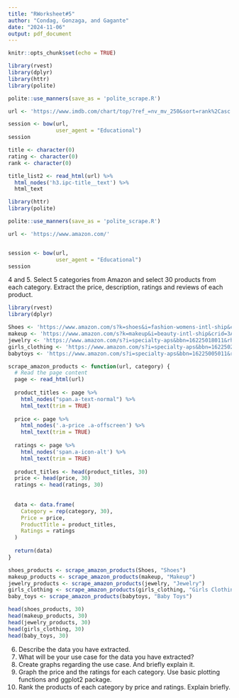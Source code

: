 ```yaml
---
title: "RWorksheet#5"
author: "Condag, Gonzaga, and Gagante"
date: "2024-11-06"
output: pdf_document
---
```


```r
knitr::opts_chunk$set(echo = TRUE)
```

```r
library(rvest)
library(dplyr)
library(httr)
library(polite)

polite::use_manners(save_as = 'polite_scrape.R')

url <- 'https://www.imdb.com/chart/top/?ref_=nv_mv_250&sort=rank%2Casc'

session <- bow(url,
               user_agent = "Educational")
session
```

```r
title <- character(0)
rating <- character(0)
rank <- character(0)

title_list2 <- read_html(url) %>%
  html_nodes('h3.ipc-title__text') %>%
  html_text
```


```r
library(httr)
library(polite)

polite::use_manners(save_as = 'polite_scrape.R')

url <- 'https://www.amazon.com/'


session <- bow(url,
               user_agent = "Educational")
session
```

4 and 5. Select 5 categories from Amazon and select 30 products from each category. Extract the price, description, ratings and reviews of each product.


```r
library(rvest)
library(dplyr)

Shoes <- 'https://www.amazon.com/s?k=shoes&i=fashion-womens-intl-ship&crid=31A4H0KY2V228&sprefix=shoes%2Cfashion-womens-intl-ship%2C357&ref=nb_sb_ss_p13n-conservative-preferred-department-reranking_1_5'
makeup <- 'https://www.amazon.com/s?k=makeup&i=beauty-intl-ship&crid=3A9DKM1NJH3QQ&sprefix=make%2Cbeauty-intl-ship%2C325&ref=nb_sb_ss_ts-doa-p_1_4'
jewelry <- 'https://www.amazon.com/s?i=specialty-aps&bbn=16225018011&rh=n%3A7141123011%2Cn%3A16225018011%2Cn%3A7192394011&ref=nav_em__nav_desktop_sa_intl_jewelry_0_2_12_4'
girls_clothing <- 'https://www.amazon.com/s?i=specialty-aps&bbn=16225020011&rh=n%3A7141123011%2Cn%3A16225020011%2Cn%3A1040664&ref=nav_em__nav_desktop_sa_intl_clothing_0_2_14_2'
babytoys <- 'https://www.amazon.com/s?i=specialty-aps&bbn=16225005011&rh=n%3A%2116225005011%2Cn%3A196601011&ref=nav_em__nav_desktop_sa_intl_baby_toddler_toys_0_2_10_4'

scrape_amazon_products <- function(url, category) {
  # Read the page content
  page <- read_html(url)
  
  product_titles <- page %>%
    html_nodes("span.a-text-normal") %>% 
    html_text(trim = TRUE)
  
  price <- page %>% 
    html_nodes('.a-price .a-offscreen') %>% 
    html_text(trim = TRUE)
  
  ratings <- page %>% 
    html_nodes('span.a-icon-alt') %>% 
    html_text(trim = TRUE)
  
  product_titles <- head(product_titles, 30)
  price <- head(price, 30)
  ratings <- head(ratings, 30)
  
  
  data <- data.frame(
    Category = rep(category, 30),
    Price = price,
    ProductTitle = product_titles,
    Ratings = ratings
  )
  
  return(data)
}

shoes_products <- scrape_amazon_products(Shoes, "Shoes")
makeup_products <- scrape_amazon_products(makeup, "Makeup")
jewelry_products <- scrape_amazon_products(jewelry, "Jewelry")
girls_clothing <- scrape_amazon_products(girls_clothing, "Girls Clothing")
baby_toys <- scrape_amazon_products(babytoys, "Baby Toys")

head(shoes_products, 30)
head(makeup_products, 30)
head(jewelry_products, 30)
head(girls_clothing, 30)
head(baby_toys, 30)


```
6. Describe the data you have extracted.
7. What will be your use case for the data you have extracted?
8. Create graphs regarding the use case. And briefly explain it.
9. Graph the price and the ratings for each category. Use basic plotting functions and ggplot2 package.
10. Rank the products of each category by price and ratings. Explain briefly.


